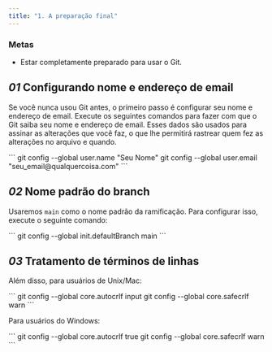 ```yaml
---
title: "1. A preparação final"
---
```


### Metas

- Estar completamente preparado para usar o Git.

## _01_ Configurando nome e endereço de email

Se você nunca usou Git antes, o primeiro passo é configurar seu nome e endereço de email. Execute os seguintes comandos para fazer com que o Git saiba seu nome e endereço de email. Esses dados são usados para assinar as alterações que você faz, o que lhe permitirá rastrear quem fez as alterações no arquivo e quando.

<Run>
```
git config --global user.name "Seu Nome"
git config --global user.email "seu_email@qualquercoisa.com"
```
</Run>


## _02_ Nome padrão do branch

Usaremos `main` como o nome padrão da ramificação. Para configurar isso, execute o seguinte comando:

<Run>
```
git config --global init.defaultBranch main
```
</Run>


## _03_ Tratamento de términos de linhas

Além disso, para usuários de Unix/Mac:

<Run>
```
git config --global core.autocrlf input
git config --global core.safecrlf warn
```
</Run>

Para usuários do Windows:

<Run>
```
git config --global core.autocrlf true
git config --global core.safecrlf warn
```
</Run>
